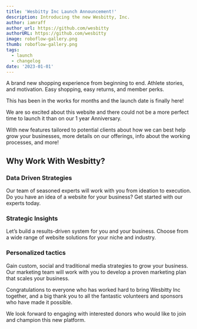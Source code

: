 ```yaml
---
title: 'Wesbitty Inc Launch Announcement!'
description: Introducing the new Wesbitty, Inc.
author: iamraff
author_url: https://github.com/wesbitty
authorURL: https://github.com/wesbitty
image: roboflow-gallery.png
thumb: roboflow-gallery.png
tags:
  - launch
  - changelog
date: '2023-01-01'
---
```


A brand new shopping experience from beginning to end. Athlete stories, and motivation. Easy shopping, easy returns, and member perks.

This has been in the works for months and the launch date is finally here!

We are so excited about this website and there could not be a more perfect time to launch it than on our 1 year Anniversary.

With new features tailored to potential clients about how we can best help grow your businesses, more details on our offerings, info about the working processes, and more!

## Why Work With Wesbitty?

### Data Driven Strategies

Our team of seasoned experts will work with you from ideation to execution. Do you have an idea of a website for your business? Get started with our experts today.

### Strategic Insights

Let’s build a results-driven system for you and your business. Choose from a wide range of website solutions for your niche and industry.

### Personalized tactics

Gain custom, social and traditional media strategies to grow your business. Our marketing team will work with you to develop a proven marketing plan that scales your business.

Congratulations to everyone who has worked hard to bring Wesbitty Inc together, and a big thank you to all the fantastic volunteers and sponsors who have made it possible.

We look forward to engaging with interested donors who would like to join and champion this new platform.
